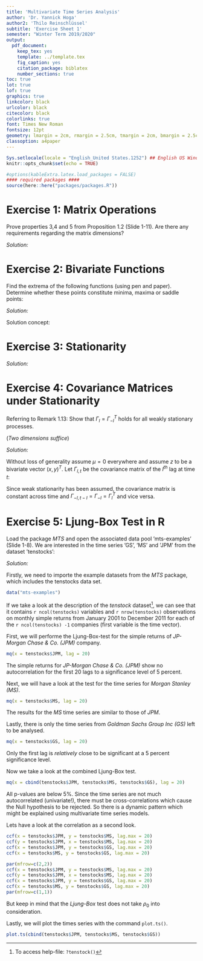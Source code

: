 ```yaml
---
title: 'Multivariate Time Series Analysis'
author: 'Dr. Yannick Hoga'
author2: 'Thilo Reinschlüssel'
subtitle: 'Exercise Sheet 1'
semester: "Winter Term 2019/2020"
output:
  pdf_document:
    keep_tex: yes
    template: ../template.tex
    fig_caption: yes
    citation_package: biblatex
    number_sections: true
toc: true
lot: true
lof: true
graphics: true
linkcolor: black
urlcolor: black
citecolor: black
colorlinks: true
font: Times New Roman
fontsize: 12pt
geometry: lmargin = 2cm, rmargin = 2.5cm, tmargin = 2cm, bmargin = 2.5cm
classoption: a4paper
---
```


```r
Sys.setlocale(locale = "English_United States.1252") ## English US Windows
knitr::opts_chunk$set(echo = TRUE)

#options(kableExtra.latex.load_packages = FALSE)
#### required packages ####
source(here::here("packages/packages.R"))
```

# Exercise 1: Matrix Operations


Prove properties 3,4 and 5 from Proposition 1.2 (Slide 1-11). Are there any requirements regarding
the matrix dimensions?


_Solution:_ \

\begin{itemize}
    \item[i)] Property 3: $(A \otimes B)(F \otimes G) = (AF) \otimes (BG)$
    \begin{align*}
      \text{Let} \ A & = 
      \begin{pmatrix}
      a_{11} & \ldots & a_{1q}\\
      \vdots & \ddots & \vdots \\
      a_{p1} & \ldots & a_{pq}\\
      \end{pmatrix}
      \text{and} \ F = 
      \begin{pmatrix}
      f_{11} & \ldots & f_{1n}\\
      \vdots & \ddots & \vdots \\
      f_{m1} & \ldots & f_{mn}\\
      \end{pmatrix}\\
      \text{hence} (A \otimes B) & = 
      \begin{pmatrix}
      a_{11}B & \ldots & a_{1q}B\\
      \vdots & \ddots & \vdots \\
      a_{p1}B & \ldots & a_{pq}B\\
      \end{pmatrix}
      \text{and} \ (F \otimes G) \ \text{analsgously}
    \end{align*}
    \begin{align*}
    (A \otimes B)(F \otimes G) & = 
    \begin{pmatrix}
      a_{11}B & \ldots & a_{1q}B\\
      \vdots & \ddots & \vdots \\
      a_{p1}B & \ldots & a_{pq}B\\
    \end{pmatrix}
    \begin{pmatrix}
      f_{11}G & \ldots & f_{1n}G\\
      \vdots & \ddots & \vdots \\
      f_{m1}G & \ldots & f_{mn}G\\
    \end{pmatrix}\\
    & = 
    \begin{pmatrix}
      (a_{11}B f_{11}G +\ldots + a_{1q}B f_{m1}G) & \ldots & (a_{11}B f_{1n}G +\ldots + a_{1q}B f_{mn}G)\\
      \vdots & \ddots & \vdots \\
      (a_{p1}B f_{11}G +\ldots + a_{pq}B f_{m1}G) & \ldots & (a_{p1}B f_{1n}G +\ldots + a_{pq}B f_{mn}G)\\
    \end{pmatrix}\\
     & = 
    \begin{pmatrix}
      (a_{11} f_{11} +\ldots + a_{1q} f_{m1}) & \ldots & (a_{11} f_{1n} +\ldots + a_{1q} f_{mn})\\
      \vdots & \ddots & \vdots \\
      (a_{p1} f_{11} +\ldots + a_{pq} f_{m1}) & \ldots & (a_{p1} f_{1n} +\ldots + a_{pq} f_{mn})\\
    \end{pmatrix} \otimes (BG) \\
    \end{align*}
    \begin{align*}
    & = 
    \begin{pmatrix}
      \sum_{i = 1}^{q = m} a_{1i} f_{i1} & \ldots &  \sum_{i = 1}^{q = m} a_{1i} f_{1i} \\
      \vdots & \ddots & \vdots \\
      \sum_{i = 1}^{q = m} a_{pi} f_{i1} & \ldots & \sum_{i = 1}^{q = m} a_{pi} f_{in}\\
    \end{pmatrix} \otimes (BG) \qquad \quad \\
    & = (AF) \otimes (BG) 
    \end{align*}
    Dimensions: 
      \begin{table}[h]
      \centering
      \begin{tabular}{|l|l|}
        \hline
          $A: p \times q$ & $F: m \times n$ \\ \hline
          $B: c \times d$ & $G: h \times k$ \\ \hline
      \end{tabular}
      \end{table}
    \begin{itemize}
      \item[$\Rightarrow$] $dim(A \otimes B) = pc \times qd, dim(F \otimes G) = mh \times kn$
    \end{itemize}
    \item[ii)] Property 4: $(A \otimes B)^{-1} = A^{-1} \otimes B^{-1}$ \\
    $\Rightarrow$ Claim and verify \\
    The inverse is defined as following: \\
    $(A \otimes B)(A \otimes B)^{-1} = I$ where $I$ is the identitiy matrix\\
    Then $(A \otimes B)(A^{-1} \otimes B^{-1}) = I$ must hold if the claim was true\\
    We know from Property 3 that $(A \otimes B)(A^{-1} \otimes B^{-1}) = (AA^{-1} \otimes BB^{-1}) =  I \otimes I = I$ \\
    Dimensions: $A$ and $B$ must be non-singular square matrices
    \item[iii)] Property 3: $tr(A \otimes C ) = tr(A) \cdot tr( C)$ for square matrices $A$ and $C$
    \begin{align*}
      tr(A \otimes C) = 
      tr 
      \begin{pmatrix}
        a_{11}C & \ldots & a_{1n}C \\
        \vdots & \ddots & \vdots \\
        a_{n1}C & \ldots & a_{nn}C
      \end{pmatrix}
      = \sum_{i = 1}^{n}\left( a_{ii} tr(C) \right) = tr(C) \sum_{i=1}^{n} a_{ii} = tr(C) tr(A)
    \end{align*}
\end{itemize}

# Exercise 2: Bivariate Functions

Find the extrema of the following functions (using pen and paper). Determine whether these points constitute minima, maxima or saddle points:

\begin{itemize}
    \item[a)] $f(x,y) = (x -2)^2 + (y -5)^2 + xy$
    \item[b)] $g(x,y) = (x -1)^2 - (4y + 1)^2$
\end{itemize}

_Solution:_ 

Solution concept:
\begin{enumerate}
    \item FOC: first derivatives $\overset{!}{=} 0$
    \item SOC: Inspectthe Hessian matrix
    \begin{itemize}
      \item[$\Rightarrow$] $f_{xx}, f_{yy} < (>) \ 0$ for maxima (minima), but also $f_{xy}, f_{yx}$ matter. Ultimatley, eigenvalues are need to judge correctly in complex situations. 
    \end{itemize}
\end{enumerate}


\begin{itemize}
    \item[a)] $f(x,y) = (x -2)^2 + (y -5)^2 + xy$
    \begin{align*}
      f(x,y) & = (x -2)^2 + (y - 5)^2 + xy\\
      & \\
      \dfrac{\partial f(x,y)}{\partial x} & = 2(x -2) + y \overset{!}{=} 0 \\
      \dfrac{\partial f(x,y)}{\partial y} & = 2(y -5) + x \overset{!}{=} 0 
    \end{align*}
    \begin{itemize}
      \item Solving the equation system yields:
    \end{itemize}
    \begin{align*}
      x = 2 -\dfrac{y}{2} \Rightarrow 2y - 10 + 2 - \dfrac{y}{2} = 0 &\Rightarrow y^{*} = \dfrac{16}{3} \\
      &\Rightarrow x^{*} = 2 -\dfrac{16}{3 \cdot 2} = - \dfrac{2}{3}
    \end{align*}
    \begin{itemize}
      \item Evaluating the Hessian matrix:
    \end{itemize}
    \begin{align*}
      \dfrac{\partial f(x,y)}{\partial x^2} = 2 \qquad  \dfrac{\partial f(x,y)}{\partial xy} = 1 \\
      \dfrac{\partial f(x,y)}{\partial yx} = 1  \qquad  \dfrac{\partial f(x,y)}{\partial y^2} = 2\\
      \Rightarrow H = 
      \begin{pmatrix}
        2 & 1 \\
        1 & 2
      \end{pmatrix}
    \end{align*}
    \begin{itemize}
      \item[1.] $f_{xx}, f_{yy} > 0 \Rightarrow$ minimum is possible
      \item[2.] $\left| H(x,y) \right|_{x = x^{*}, y = y^{*}} = 2 \cdot 2 - 1 \cdot 1 = 3 \; \Rightarrow$ That constitutes a minimum
      \item[3.] $\lambda_1 = 3, \lambda_2 = 1 \; \Rightarrow$ both eigenvalues are positive which is nor surpising since the determinant is also positive
      \item[$\Rightarrow$] \underline{\textit{Note}} that 1. and 2. are sufficient arguments in this case where $\left| H(x,y) \right|$ is \underline{positive definite}
    \end{itemize}
    \item[b)] $g(x,y) = (x -1)^2 - (4y + 1)^2$
    \begin{align*}
      g(x,y) & = (x -1)^3 + (4y - 1)^2\\
      & \\
      \dfrac{\partial g(x,y)}{\partial x} & = 2(x - 1) \overset{!}{=} 0 \Leftrightarrow x^{*} = 1 \\
      \dfrac{\partial g(x,y)}{\partial y} & = - 2 \cdot 4 (4y + 1) + x \overset{!}{=} 0 \Leftrightarrow y^{*} = - \dfrac{1}{4} 
    \end{align*}
    \begin{itemize}
      \item Evaluating the Hessian matrix:
    \end{itemize}
    \begin{align*}
    	\begin{matrix}
      \dfrac{\partial g(x,y)}{\partial x^2} = 2 \qquad  & \dfrac{\partial g(x,y)}{\partial xy} = 0 \\
      \dfrac{\partial g(x,y)}{\partial yx} = 0  \qquad  & \dfrac{\partial g(x,y)}{\partial y^2} = -32
      \end{matrix}\\
      \Rightarrow \left| H \right|_{x = 1, y = - 0,25} = 
      \begin{pmatrix}
        2 & 0 \\
        0 & -32
      \end{pmatrix}
    \end{align*}
    \begin{itemize}
      \item[1.] $f_{xx}, f_{yy} < 0 \; \Rightarrow$ no clear minimum / maximum
      \item[2.] $|H| = 2 \cdot (-32) - 0 \cdot 0 = - 64 < 0 \; \Rightarrow$ indicates a saddle point in the case of two variables!
      \item[3.] $\lambda_1 = 2, \lambda_2 = -32 \; \Rightarrow$ One postive eigenvalue, one negative eigenvalue is sufficient for a saddle point 
    \end{itemize}
\end{itemize}

# Exercise 3:  Stationarity

\begin{itemize}
    \item[a)] Are weakly stationary processes always strictly stationary? Construct an example to support your argument
    \item[b)] Is weak stationarity a necessary condition for strict stationarity? Bring an example.
    \item[] \textit{Hint: How many moments does a distribution require?}
\end{itemize}

_Solution:_ 

\begin{itemize}
    \item[a)] No. A time series of length $T$ drawing from $N(0, 1)$ for $t \in \left[0, \dfrac{T}{2} \right]$ and drawing from Student’s t-distribution for $t \in \left(\dfrac{T}{2}, T \right]$ has a constant mean $\mu = 0$ and variance $\sigma^2 = 1$, but the kurtosis ($4^{th}$ moment) changes throughout time. In consequence the joint distribution of a subsequence $x_{t-p}, \ldots , x_{t+p}$ is not independent of $t$. Therefore it is not strictly stationary
    \item[b)] No. Take the Cauchy distribution as an example: $f(x) = \dfrac{1}{\pi} \cdot \dfrac{s}{s^2 + (x -t)^2}$. Any $i.i.d.$ sample from this distribution would be obviously strictly stationary. Yet this distribution has no existing moments at all (the integral diverges), hence it cannot exhibit a constant expected value or variance over time. Therefore it is only strictly stationary, but not weakly stationary! (Other example: $t_1$ distribution, where only the mean but not the variance exists).
\end{itemize}

# Exercise 4:  Covariance Matrices under Stationarity

Referring to Remark 1.13: Show that $\Gamma_l = \Gamma^{T}_{-l}$ holds for all weakly stationary processes.

(_Two dimensions suffice_)

_Solution:_ 

Without loss of generality assume $\mu = 0$ everywhere and assume $z$ to be a bivariate
vector $(x,y)^T$. Let $\Gamma_{l,t}$ be the covariance matrix of the $l^{th}$ lag at time $t$:

\begin{align*}
\Gamma_{l,t} = 
\begin{bmatrix}
  \mathbb{E}(x_t \cdot x_{t-l}) & \mathbb{E}(x_t \cdot y_{t-l}) \\
  \mathbb{E}(y_t \cdot x_{t-l}) & \mathbb{E}(y_t \cdot y_{t-l}) \\
\end{bmatrix}
\quad \text{and} \quad 
\Gamma_{l,t}^{T} = 
\begin{bmatrix}
  \mathbb{E}(x_{t-l} \cdot x_t ) & \mathbb{E}(x_{t-l} \cdot y_t) \\
  \mathbb{E}(y_{t-l} \cdot x_t  ) & \mathbb{E}( y_{t-l} \cdot y_t) \\
\end{bmatrix}
= \Gamma_{-l, t- l}
\end{align*}

Since weak stationarity has been assumed, the covariance matrix is constant across time and $\Gamma_{-l, t- l} = \Gamma_{-l} = \Gamma_{l}^{T}$ and vice versa.

# Exercise 5: Ljung-Box Test in R

Load the package _MTS_ and open the associated data pool ’mts-examples’ (Slide 1-8). We are interested in the time series ’GS’, ’MS’ and ’JPM’ from the dataset ’tenstocks’:

\begin{itemize}
  \item[a)] First apply the Ljung-Box test on each time series individually. What do the results imply?
  \item[b)] Now apply the multivariate Ljung-Box test on all three time series together. Compare the results with those from the univariate test and comment on it.
\end {itemize}

_Solution:_ 

Firstly, we need to importe the example datasets from the _MTS_ package, which includes the tenstocks data set. 
```r
data("mts-examples")
```

If we take a look at the description of the _tenstock_ dataset^[To access help-file: `?tenstock()`], we can see that it contains `r ncol(tenstocks)` variables and `r nrow(tenstocks)` observations on  monthly simple returns from January 2001 to December 2011 for each of the `r ncol(tenstocks) -1` companies (first variable is the time vector).   

\begin{itemize}
  \item[a)] $\quad$
\end {itemize}

First, we will performe the Ljung-Box-test for the simple returns of _JP-Morgan Chase & Co. (JPM)_ company. 

```r
mq(x = tenstocks$JPM, lag = 20) 
```

\FloatBarrier
The simple returns for _JP-Morgan Chase & Co. (JPM)_ show no autocorrelation for the first 20 lags to a significance level of 5 percent.   

Next, we will have a look at the test for the time series for _Morgan Stanley (MS)_.
\FloatBarrier

```r
mq(x = tenstocks$MS, lag = 20) 
```

The results for the _MS_ time series are similar to those of _JPM_.


Lastly, there is only the time series from _Goldman Sachs Group Inc (GS)_ left to be analysed. 

```r
mq(x = tenstocks$GS, lag = 20)
```

Only the first lag is _relatively_ close to be significant at a 5 percent significance level.

\begin{itemize}
  \item[b)] $\quad$
\end {itemize}

Now we take a look at the combined Ljung-Box test. 

```r
mq(x = cbind(tenstocks$JPM, tenstocks$MS, tenstocks$GS), lag = 20)
```

All p-values are below 5%. Since the time series are not much autocorrelated (univariate!), there must be cross-correlations which cause the Null hypothesis to be rejected. So there is a dynamic pattern which might be explained using multivariate time series models.

Lets have a look at the correlation as a second look. 

```r
ccf(x = tenstocks$JPM, y = tenstocks$MS, lag.max = 20)
ccf(y = tenstocks$JPM, x = tenstocks$MS, lag.max = 20) 
ccf(x = tenstocks$JPM, y = tenstocks$GS, lag.max = 20)
ccf(x = tenstocks$MS, y = tenstocks$GS, lag.max = 20)
```

```r
par(mfrow=c(2,2))
ccf(x = tenstocks$JPM, y = tenstocks$MS, lag.max = 20)
ccf(y = tenstocks$JPM, x = tenstocks$MS, lag.max = 20) 
ccf(x = tenstocks$JPM, y = tenstocks$GS, lag.max = 20)
ccf(x = tenstocks$MS, y = tenstocks$GS, lag.max = 20)
par(mfrow=c(1,1))
```

But keep in mind that the _Ljung-Box_ test does not take $\rho_0$ into consideration.

Lastly, we will plot the times series with the command `plot.ts()`.  

```r
plot.ts(cbind(tenstocks$JPM, tenstocks$MS, tenstocks$GS)) 
```

